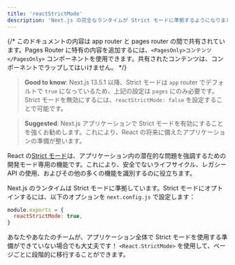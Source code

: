 ```yaml
---
title: 'reactStrictMode'
description: 'Next.js の完全なランタイムが Strict モードに準拠するようになりました。オプトインする方法を学びましょう'
---
```


{/* このドキュメントの内容は app router と pages router の間で共有されています。Pages Router に特有の内容を追加するには、`<PagesOnly>コンテンツ</PagesOnly>` コンポーネントを使用できます。共有されたコンテンツは、コンポーネントでラップしてはいけません。 */}

> **Good to know**: Next.js 13.5.1 以降、Strict モードは `app` router でデフォルトで `true` になっているため、上記の設定は `pages` にのみ必要です。Strict モードを無効にするには、`reactStrictMode: false` を設定することで可能です。

> **Suggested**: Next.js アプリケーションで Strict モードを有効にすることを強くお勧めします。これにより、React の将来に備えたアプリケーションの準備が整います。

React の[Strict モード](https://react.dev/reference/react/StrictMode)は、アプリケーション内の潜在的な問題を強調するための開発モード専用の機能です。これにより、安全でないライフサイクル、レガシー API の使用、およびその他の多くの機能を識別するのに役立ちます。

Next.js のランタイムは Strict モードに準拠しています。Strict モードにオプトインするには、以下のオプションを `next.config.js` で設定します：

```js title="next.config.js"
module.exports = {
  reactStrictMode: true,
}
```

あなたやあなたのチームが、アプリケーション全体で Strict モードを使用する準備ができていない場合でも大丈夫です！ `<React.StrictMode>` を使用して、ページごとに段階的に移行することができます。